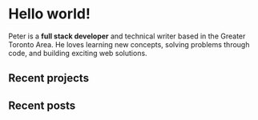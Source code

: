 
# Hello world!

Peter is a **full stack developer** and technical writer based in the Greater Toronto Area.
He loves learning new concepts, solving problems through code, and building exciting web solutions.

<ContactArray hideResume />

## Recent projects

## Recent posts
